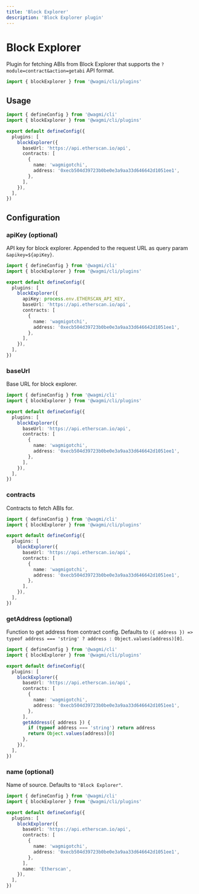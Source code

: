 ```yaml
---
title: 'Block Explorer'
description: 'Block Explorer plugin'
---
```


# Block Explorer

Plugin for fetching ABIs from Block Explorer that supports the `?module=contract&action=getabi` API format.

```ts
import { blockExplorer } from '@wagmi/cli/plugins'
```

## Usage

```ts
import { defineConfig } from '@wagmi/cli'
import { blockExplorer } from '@wagmi/cli/plugins'

export default defineConfig({
  plugins: [
    blockExplorer({
      baseUrl: 'https://api.etherscan.io/api',
      contracts: [
        {
          name: 'wagmigotchi',
          address: '0xecb504d39723b0be0e3a9aa33d646642d1051ee1',
        },
      ],
    }),
  ],
})
```

## Configuration

### apiKey (optional)

API key for block explorer. Appended to the request URL as query param `&apikey=${apiKey}`.

```ts {7}
import { defineConfig } from '@wagmi/cli'
import { blockExplorer } from '@wagmi/cli/plugins'

export default defineConfig({
  plugins: [
    blockExplorer({
      apiKey: process.env.ETHERSCAN_API_KEY,
      baseUrl: 'https://api.etherscan.io/api',
      contracts: [
        {
          name: 'wagmigotchi',
          address: '0xecb504d39723b0be0e3a9aa33d646642d1051ee1',
        },
      ],
    }),
  ],
})
```

### baseUrl

Base URL for block explorer.

```ts {7}
import { defineConfig } from '@wagmi/cli'
import { blockExplorer } from '@wagmi/cli/plugins'

export default defineConfig({
  plugins: [
    blockExplorer({
      baseUrl: 'https://api.etherscan.io/api',
      contracts: [
        {
          name: 'wagmigotchi',
          address: '0xecb504d39723b0be0e3a9aa33d646642d1051ee1',
        },
      ],
    }),
  ],
})
```

### contracts

Contracts to fetch ABIs for.

```ts {8-13}
import { defineConfig } from '@wagmi/cli'
import { blockExplorer } from '@wagmi/cli/plugins'

export default defineConfig({
  plugins: [
    blockExplorer({
      baseUrl: 'https://api.etherscan.io/api',
      contracts: [
        {
          name: 'wagmigotchi',
          address: '0xecb504d39723b0be0e3a9aa33d646642d1051ee1',
        },
      ],
    }),
  ],
})
```

### getAddress (optional)

Function to get address from contract config. Defaults to `({ address }) => typeof address === 'string' ? address : Object.values(address)[0]`.

```ts {14-17}
import { defineConfig } from '@wagmi/cli'
import { blockExplorer } from '@wagmi/cli/plugins'

export default defineConfig({
  plugins: [
    blockExplorer({
      baseUrl: 'https://api.etherscan.io/api',
      contracts: [
        {
          name: 'wagmigotchi',
          address: '0xecb504d39723b0be0e3a9aa33d646642d1051ee1',
        },
      ],
      getAddress({ address }) {
        if (typeof address === 'string') return address
        return Object.values(address)[0]
      },
    }),
  ],
})
```

### name (optional)

Name of source. Defaults to `"Block Explorer"`.

```ts {14}
import { defineConfig } from '@wagmi/cli'
import { blockExplorer } from '@wagmi/cli/plugins'

export default defineConfig({
  plugins: [
    blockExplorer({
      baseUrl: 'https://api.etherscan.io/api',
      contracts: [
        {
          name: 'wagmigotchi',
          address: '0xecb504d39723b0be0e3a9aa33d646642d1051ee1',
        },
      ],
      name: 'Etherscan',
    }),
  ],
})
```
